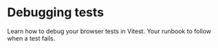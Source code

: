 # Debugging tests

Learn how to debug your browser tests in Vitest. Your runbook to follow when a test fails.
